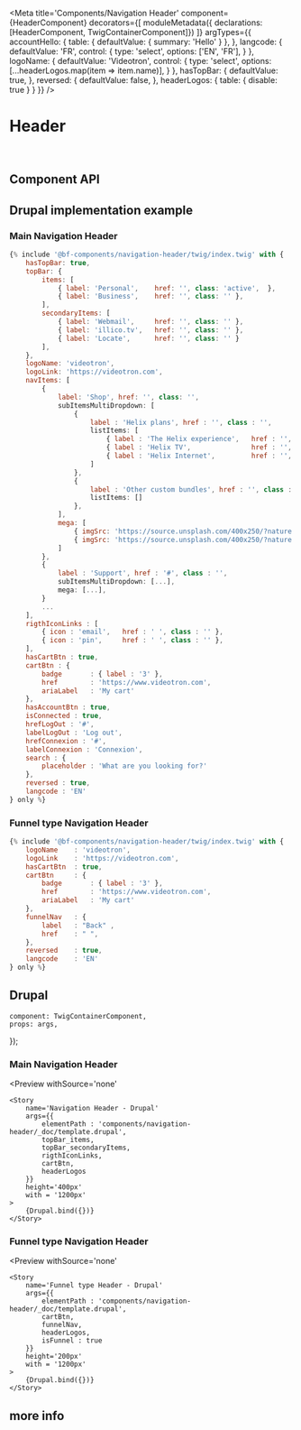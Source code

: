 


<Meta
    title='Components/Navigation Header'
    component={HeaderComponent}
    decorators={[
        moduleMetadata({ declarations: [HeaderComponent, TwigContainerComponent]})
    ]}
    argTypes={{
        accountHello: {
            table: { defaultValue: { summary: 'Hello' } },
        },
        langcode: {
            defaultValue: 'FR',
            control: {
                type: 'select',
                options: ['EN', 'FR'],
            }
        },
        logoName: {
            defaultValue: 'Videotron',
            control: {
                type: 'select',
                options: [...headerLogos.map(item => item.name)],
            }
        },
        hasTopBar: {
            defaultValue: true,
        },
        reversed: {
            defaultValue: false,
        },
        headerLogos: {
            table: { disable: true }
        }
    }}
/>


# Header

<br/>

## Component API

<Props of={HeaderComponent} />



## Drupal implementation example

### Main Navigation Header
```jsx
{% include '@bf-components/navigation-header/twig/index.twig' with {
    hasTopBar: true,
    topBar: {
        items: [
            { label: 'Personal',    href: '', class: 'active',  },
            { label: 'Business',    href: '', class: '' },
        ],
        secondaryItems: [
            { label: 'Webmail',     href: '', class: '' },
            { label: 'illico.tv',   href: '', class: '' },
            { label: 'Locate',      href: '', class: '' }
        ],
    },
    logoName: 'videotron',
    logoLink: 'https://videotron.com',
    navItems: [
        {
            label: 'Shop', href: '', class: '',
            subItemsMultiDropdown: [
                {
                    label : 'Helix plans', href : '', class : '',
                    listItems: [
                        { label : 'The Helix experience',   href : '', class : '' },
                        { label : 'Helix TV',               href : '', class : '' },
                        { label : 'Helix Internet',         href : '', class : '' },
                    ]
                },
                {
                    label : 'Other custom bundles', href : '', class : '',
                    listItems: []
                },
            ],
            mega: [
                { imgSrc: 'https://source.unsplash.com/400x250/?nature', imgAlt: 'Thumbnail', href: '#', title: '', text: '' },
                { imgSrc: 'https://source.unsplash.com/400x250/?nature', imgAlt: 'Thumbnail', href: '#', title: '', text: '' },
            ]
        },
        {
            label : 'Support', href : '#', class : '',
            subItemsMultiDropdown: [...],
            mega: [...],
        }
        ...
    ],
    rigthIconLinks : [
        { icon : 'email',   href : ' ', class : '' },
        { icon : 'pin',     href : ' ', class : '' },
    ],
    hasCartBtn : true,
    cartBtn : {
        badge       : { label : '3' },
        href        : 'https://www.videotron.com',
        ariaLabel   : 'My cart'
    },
    hasAccountBtn : true,
    isConnected : true,
    hrefLogOut : '#',
    labelLogOut : 'Log out',
    hrefConnexion : '#',
    labelConnexion : 'Connexion',
    search : {
        placeholder : 'What are you looking for?'
    },
    reversed : true,
    langcode : 'EN'
} only %}
```
### Funnel type Navigation Header

```jsx
{% include '@bf-components/navigation-header/twig/index.twig' with {
    logoName    : 'videotron',
    logoLink    : 'https://videotron.com',
    hasCartBtn  : true,
    cartBtn     : {
        badge       : { label : '3' },
        href        : 'https://www.videotron.com',
        ariaLabel   : 'My cart'
    },
    funnelNav   : {
        label   : "Back" ,
        href    : " ",
    },
    reversed    : true,
    langcode    : 'EN'
} only %}
```




## Drupal

    component: TwigContainerComponent,
    props: args,
});


### Main Navigation Header

<Preview
    withSource='none'
>
    <Story
        name='Navigation Header - Drupal'
        args={{
            elementPath : 'components/navigation-header/_doc/template.drupal',
            topBar_items,
            topBar_secondaryItems,
            rigthIconLinks,
            cartBtn,
            headerLogos
        }}
        height='400px'
        with = '1200px'
    >
        {Drupal.bind({})}
    </Story>
</Preview>

### Funnel type Navigation Header

<Preview
    withSource='none'
>
    <Story
        name='Funnel type Header - Drupal'
        args={{
            elementPath : 'components/navigation-header/_doc/template.drupal',
            cartBtn,
            funnelNav,
            headerLogos,
            isFunnel : true
        }}
        height='200px'
        with = '1200px'
    >
        {Drupal.bind({})}
    </Story>
</Preview>

## more info
